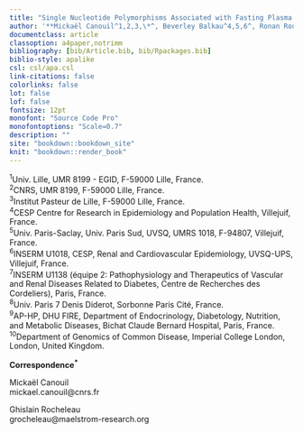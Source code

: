 ```yaml
---
title: "Single Nucleotide Polymorphisms Associated with Fasting Plasma Glucose Trajectory and Type 2 Diabetes Incidence: A Joint Modelling Approach"
author: '**Mickaël Canouil^1,2,3,\*^, Beverley Balkau^4,5,6^, Ronan Roussel^7,8,9^, Philippe Froguel^1,2,3,10^ and Ghislain Rocheleau^1,2,3,\*^**'
documentclass: article
classoption: a4paper,notrimm
bibliography: [bib/Article.bib, bib/Rpackages.bib]
biblio-style: apalike
csl: csl/apa.csl
link-citations: false
colorlinks: false
lot: false
lof: false
fontsize: 12pt
monofont: "Source Code Pro"
monofontoptions: "Scale=0.7"
description: ""
site: "bookdown::bookdown_site"
knit: "bookdown::render_book"
---
```


^1^Univ. Lille, UMR 8199 - EGID, F-59000 Lille, France.  
^2^CNRS, UMR 8199, F-59000 Lille, France.  
^3^Institut Pasteur de Lille, F-59000 Lille, France.  
^4^CESP Centre for Research in Epidemiology and Population Health, Villejuif, France.  
^5^Univ. Paris-Saclay, Univ. Paris Sud, UVSQ, UMRS 1018, F-94807, Villejuif, France.  
^6^INSERM U1018, CESP, Renal and Cardiovascular Epidemiology, UVSQ-UPS, Villejuif, France.  
^7^INSERM U1138 (équipe 2: Pathophysiology and Therapeutics of Vascular and Renal Diseases Related to Diabetes, Centre de Recherches des Cordeliers), Paris, France.  
^8^Univ. Paris 7 Denis Diderot, Sorbonne Paris Cité, France.  
^9^AP-HP, DHU FIRE, Department of Endocrinology, Diabetology, Nutrition, and Metabolic Diseases, Bichat Claude Bernard Hospital, Paris, France.  
^10^Department of Genomics of Common Disease, Imperial College London, London, United Kingdom.
 

**Correspondence^\*^**

Mickaël Canouil  
mickael.canouil@cnrs.fr

Ghislain Rocheleau  
grocheleau@maelstrom-research.org
